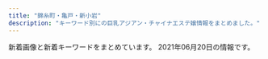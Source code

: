 ```yaml
---
title: "錦糸町・亀戸・新小岩"
description: "キーワード別にの巨乳アジアン・チャイナエステ嬢情報をまとめました。"
---
```


新着画像と新着キーワードをまとめています。
2021年06月20日の情報です。

<DmmAffiliateIns />
<KeywordTable
  shops={
    [
    {
        "img_links": [
            "http://el-grande.asia/img/cast/rey-04.jpg",
            "http://el-grande.asia/img/cast/shu-03.jpg",
            "http://el-grande.asia/img/cast/haru-04.jpg",
            "http://el-grande.asia/img/cast/hana-01.jpg",
            "http://el-grande.asia/img/cast/lucy-03.jpg",
            "http://el-grande.asia/img/cast/sara-08.jpg",
            "http://el-grande.asia/img/cast/ki-02.jpg",
            "http://el-grande.asia/img/cast/rey-02.jpg",
            "http://el-grande.asia/img/cast/mai-03.jpg",
            "http://el-grande.asia/img/cast/baby-01.jpg",
            "http://el-grande.asia/img/cast/hana-03.jpg",
            "http://el-grande.asia/img/cast/lucy-01.jpg",
            "http://el-grande.asia/img/cast/mai-04.jpg",
            "http://el-grande.asia/img/btn_interior.png",
            "http://el-grande.asia/img/interior/corridor-1.jpg",
            "http://el-grande.asia/img/cast/hana-02.jpg",
            "http://el-grande.asia/img/cast/ki-04.jpg",
            "http://el-grande.asia/img/btn_cast.png",
            "http://el-grande.asia/img/cast/ki-01.jpg",
            "http://el-grande.asia/img/cast/sara-05.jpg",
            "http://el-grande.asia/img/cast/haru-03.jpg",
            "http://el-grande.asia/img/cast/ki-03.jpg",
            "http://el-grande.asia/img/cast/aki-01.jpg",
            "http://el-grande.asia/img/cast/baby-04.jpg",
            "http://el-grande.asia/img/cast/haru-02.jpg",
            "http://el-grande.asia/img/cast/shu-04.jpg",
            "http://el-grande.asia/img/interior/shower-4.jpg",
            "http://el-grande.asia/img/cast/aki-03.jpg",
            "http://el-grande.asia/img/interior/lobby-1.jpg",
            "http://el-grande.asia/img/cast/mai-01.jpg",
            "http://el-grande.asia/img/cast/hana-04.jpg",
            "http://el-grande.asia/img/cast/rey-01.jpg",
            "http://el-grande.asia/img/cast/lucy-02.jpg",
            "http://el-grande.asia/img/cast/lucy-04.jpg",
            "http://el-grande.asia/img/cast/sara-06.jpg",
            "http://el-grande.asia/img/btn_top.png",
            "http://el-grande.asia/img/cast/aki-02.jpg",
            "http://el-grande.asia/img/cast/baby-03.jpg",
            "http://el-grande.asia/img/dagger.png",
            "http://el-grande.asia/img/btn_twitter.png",
            "http://el-grande.asia/img/cast/shu-01.jpg",
            "http://el-grande.asia/img/cast/shu-02.jpg",
            "http://el-grande.asia/img/cast/aki-04.jpg",
            "http://el-grande.asia/img/cast/baby-02.jpg",
            "http://el-grande.asia/img/cast/haru-01.jpg"
        ],
        "keywords": {},
        "url": "http://el-grande.asia/",
        "name": "\u30a8\u30eb\u30b0\u30e9\u30f3\u30c7-elgrande-",
        "station": "JR\u65b0\u5c0f\u5ca9\u99c5\u5357\u53e3"
    },
    {
        "keywords": {
            "C": 12,
            "\u30bb\u30af\u30b7\u30fc": 1
        },
        "img_links": [
            "https://chm.jp/domains1/thaipataya/myimg/imgcom37174_sp.png",
            "https://chm.jp/domains1/thaipataya/myimg/imgcom37177_sp.png",
            "https://chm.jp/domains1/thaipataya/myimg/imgcom37172_sp.png",
            "https://chm.jp/domains1/thaipataya/myimg/imgcom36636_sp.jpg",
            "https://chm.jp/domains1/thaipataya/myimg/imgcom37840_sp.jpg",
            "https://chm.jp/domains1/thaipataya/myimg/imgcom37669_sp.jpg",
            "https://chm.jp/domains1/thaipataya/myimg/imgcom36566_sp.png",
            "https://chm.jp/domains1/thaipataya/myimg/imgcom37915_sp.jpg",
            "https://chm.jp/domains1/thaipataya/myimg/imgcom37913_sp.jpg",
            "https://chm.jp/domains1/thaipataya/myimg/imgcom36605_sp.jpg",
            "https://chm.jp/domains1/thaipataya/myimg/imgcom37668_sp.png",
            "https://chm.jp/domains1/thaipataya/myimg/imgcom37740_sp.png",
            "https://chm.jp/domains1/thaipataya/myimg/imgcom37916_sp.jpg",
            "https://chm.jp/domains1/thaipataya/myimg/imgcom37738_sp.png",
            "https://chm.jp/domains1/thaipataya/myimg/imgcom36604_sp.jpg",
            "https://chm.jp/domains1/thaipataya/myimg/imgcom36633_sp.jpg",
            "https://chm.jp/domains1/thaipataya/myimg/imgcom37360_sp.jpg",
            "https://chm.jp/domains1/thaipataya/myimg/imgcom36577_sp.jpg",
            "https://chm.jp/domains1/thaipataya/myimg/imgcom37667_sp.png",
            "https://chm.jp/domains1/thaipataya/myimg/imgcom36567_sp.jpg",
            "https://chm.jp/domains1/thaipataya/myimg/imgcom37655_sp.jpg",
            "https://chm.jp/domains1/thaipataya/myimg/imgcom37839_sp.jpg",
            "https://chm.jp/domains1/thaipataya/myimg/imgcom36607_sp.jpg",
            "https://chm.jp/domains1/thaipataya/myimg/imgcom36613_sp.jpg",
            "https://chm.jp/domains1/thaipataya/myimg/imgcom36581_sp.jpg",
            "https://chm.jp/domains1/thaipataya/myimg/imgcom37710_sp.jpg",
            "https://chm.jp/domains1/thaipataya/myimg/slideimg36560_sp.jpg",
            "https://chm.jp/domains1/thaipataya/myimg/imgcom37734_sp.png",
            "https://chm.jp/domains1/thaipataya/myimg/imgcom37733_sp.png",
            "https://chm.jp/domains1/thaipataya/myimg/imgcom36619_sp.jpg",
            "https://chm.jp/domains1/thaipataya/myimg/imgcom36579_sp.jpg",
            "https://chm.jp/domains1/thaipataya/myimg/imgcom37663_sp.jpg",
            "https://chm.jp/domains1/thaipataya/myimg/imgcom36635_sp.jpg",
            "https://chm.jp/domains1/thaipataya/myimg/imgcom37834_sp.jpg",
            "https://chm.jp/domains1/thaipataya/myimg/imgcom37664_sp.png",
            "https://chm.jp/domains1/thaipataya/myimg/imgcom36578_sp.jpg",
            "https://chm.jp/domains1/thaipataya/myimg/imgcom37658_sp.png",
            "https://chm.jp/domains1/thaipataya/myimg/imgcom36634_sp.jpg",
            "https://chm.jp/domains1/thaipataya/myimg/imgcom36565_sp.jpg",
            "https://chm.jp/domains1/thaipataya/myimg/imgcom37725_sp.png",
            "https://chm.jp/domains1/thaipataya/myimg/imgcom37067_sp.png",
            "https://chm.jp/domains1/thaipataya/myimg/imgcom37736_sp.png",
            "https://chm.jp/domains1/thaipataya/myimg/imgcom37665_sp.jpg",
            "https://chm.jp/domains1/thaipataya/myimg/imgcom37660_sp.png",
            "https://chm.jp/domains1/thaipataya/myimg/imgcom36575_sp.jpg",
            "https://chm.jp/domains1/thaipataya/myimg/imgcom37361_sp.png",
            "https://chm.jp/domains1/thaipataya/myimg/imgcom37661_sp.png",
            "https://chm.jp/domains1/thaipataya/myimg/imgcom37666_sp.jpg",
            "https://chm.jp/domains1/thaipataya/myimg/imgcom36582_sp.jpg",
            "http://chm.jp/img/linebutton_82x20.png",
            "https://chm.jp/domains1/thaipataya/myimg/imgcom37727_sp.png",
            "https://chm.jp/domains1/thaipataya/myimg/imgcom37737_sp.png",
            "https://chm.jp/domains1/thaipataya/myimg/imgcom37653_sp.jpg",
            "https://chm.jp/domains1/thaipataya/myimg/imgcom37359_sp.jpg",
            "https://chm.jp/domains1/thaipataya/myimg/imgcom36580_sp.jpg",
            "https://chm.jp/domains1/thaipataya/myimg/imgcom37732_sp.png",
            "https://chm.jp/domains1/thaipataya/myimg/imgcom36576_sp.jpg",
            "https://chm.jp/domains1/thaipataya/myimg/slideimg36561_sp.jpg",
            "https://chm.jp/domains1/thaipataya/myimg/imgcom37789_sp.png",
            "https://chm.jp/domains1/thaipataya/myimg/imgcom37662_sp.png",
            "https://chm.jp/domains1/thaipataya/myimg/imgcom37357_sp.jpg",
            "https://chm.jp/domains1/thaipataya/myimg/imgcom37833_sp.jpg",
            "https://chm.jp/domains1/thaipataya/myimg/imgcom37739_sp.png",
            "https://chm.jp/domains1/thaipataya/myimg/imgcom37358_sp.jpg",
            "https://chm.jp/domains1/thaipataya/myimg/imgcom36606_sp.jpg",
            "https://chm.jp/domains1/thaipataya/myimg/imgcom36620_sp.jpg",
            "https://chm.jp/domains1/thaipataya/myimg/imgcom36618_sp.png",
            "https://chm.jp/domains1/thaipataya/myimg/imgcom37362_sp.jpg",
            "https://chm.jp/domains1/thaipataya/myimg/imgcom37841_sp.jpg",
            "https://chm.jp/domains1/thaipataya/myimg/imgcom36603_sp.png",
            "https://chm.jp/domains1/thaipataya/myimg/imgcom36617_sp.jpg",
            "https://chm.jp/domains1/thaipataya/myimg/imgcom37659_sp.png",
            "https://chm.jp/domains1/thaipataya/myimg/imgcom37726_sp.png",
            "https://chm.jp/domains1/thaipataya/myimg/imgcom37654_sp.jpg",
            "https://chm.jp/domains1/thaipataya/myimg/imgcom37914_sp.jpg",
            "https://chm.jp/domains1/thaipataya/myimg/slideimg36562_sp.jpg",
            "https://chm.jp/domains1/thaipataya/myimg/imgcom37069_sp.jpg"
        ],
        "name": "\u30d1\u30bf\u30e4",
        "station": "JR\u5c0f\u5ca9\u99c5\u5357\u53e3",
        "url": "http://thaipataya.chm.jp/"
    },
    {
        "img_links": [
            "http://www.o-miyabi.com/images/index_07.jpg",
            "http://www.o-miyabi.com/s/images/slider/2.jpg",
            "http://www.o-miyabi.com/images/upload/thumb/0dc07af1006255fa.jpg",
            "http://www.o-miyabi.com/images/upload/thumb/db15ea2226867103.jpg",
            "http://www.o-miyabi.com/images/upload/thumb/6fceb6aef71115ac.jpg",
            "http://www.o-miyabi.com/images/upload/thumb/e12bb065f2380463.jpg",
            "http://www.o-miyabi.com/images/upload/thumb/7713de024ddc43e7.jpg",
            "http://www.o-miyabi.com/s/images/slider/1.jpg",
            "http://www.o-miyabi.com/images/staff_09.jpg",
            "http://www.o-miyabi.com/images/upload/thumb/301c9a35b11a384f.jpg",
            "http://www.o-miyabi.com/images/info_09.jpg",
            "http://www.o-miyabi.com/s/images/service_07.png",
            "http://www.o-miyabi.com/images/upload/thumb/1a8371be7358f1df.jpg",
            "http://www.o-miyabi.com/images/movie_09.jpg",
            "http://www.o-miyabi.com/s/images/iphone.png",
            "http://www.o-miyabi.com/images/index_16.jpg",
            "http://www.o-miyabi.com/s/image/nav_manga.png",
            "http://www.o-miyabi.com/s/uploads/01.jpg",
            "http://www.o-miyabi.com/images/info_02.jpg",
            "http://www.o-miyabi.com/images/index_03.jpg",
            "http://www.o-miyabi.com/s/uploads/08.jpg",
            "http://www.o-miyabi.com/s/image/nav_top.png",
            "http://www.o-miyabi.com/girl/01.jpg",
            "http://www.o-miyabi.com/s/images/slider/prev.png",
            "http://www.o-miyabi.com/images/upload/thumb/3074da3acdacd1a3.jpg",
            "http://www.o-miyabi.com/s/uploads/07.jpg",
            "http://www.o-miyabi.com/s/uploads/06.jpg",
            "http://www.o-miyabi.com/images/rec_09.jpg",
            "http://www.o-miyabi.com/images/upload/thumb/51d074f8f9cdb905.jpg",
            "http://www.o-miyabi.com/s/image/nav_sys.png",
            "http://www.o-miyabi.com/s/image/nav_cast.png",
            "http://www.o-miyabi.com/images/index_19.jpg",
            "http://www.o-miyabi.com/images/index_04.jpg",
            "http://www.o-miyabi.com/images/upload/thumb/0981f77ac0a1e07f.jpg",
            "http://www.o-miyabi.com/s/images/service_01.png",
            "http://www.o-miyabi.com/s/images/service_03.png",
            "http://www.o-miyabi.com/s/uploads/04.jpg",
            "http://www.o-miyabi.com/images/index_06.jpg",
            "http://www.o-miyabi.com/images/upload/thumb/04d21d82d11bc049.jpg",
            "http://www.o-miyabi.com/s/images/pc.png",
            "http://www.o-miyabi.com/images/upload/thumb/72ffa1fb925d394b.jpg",
            "http://www.o-miyabi.com/s/images/t2.jpg",
            "http://www.o-miyabi.com/s/uploads/03.jpg",
            "http://www.o-miyabi.com/s/images/t3.jpg",
            "http://www.o-miyabi.com/images/index_14.jpg",
            "http://www.o-miyabi.com/s/images/top_2.jpg",
            "http://www.o-miyabi.com/s/images/okubokomachi.jpg",
            "http://www.o-miyabi.com/images/upload/thumb/57af63e7ff71466b.jpg",
            "http://www.o-miyabi.com/s/image/nav_hotel.png",
            "http://www.o-miyabi.com/images/rec.jpg",
            "http://www.o-miyabi.com/s/uploads/02.jpg",
            "http://www.o-miyabi.com/images/upload/thumb/ee1f5473198d928e.jpg",
            "http://www.o-miyabi.com/images/index_13.jpg",
            "http://www.o-miyabi.com/s/images/slider/next.png",
            "http://www.o-miyabi.com/s/images/tel.png",
            "http://www.o-miyabi.com/images/upload/thumb/6d7987cae648e809.jpg",
            "http://www.o-miyabi.com/images/index_09.jpg",
            "http://www.o-miyabi.com/images/index_05.jpg",
            "http://www.o-miyabi.com/images/index_10.jpg",
            "http://www.o-miyabi.com/images/upload/thumb/928147996b3538a2.jpg",
            "http://www.o-miyabi.com/images/info.jpg",
            "http://www.o-miyabi.com/s/images/t1.jpg",
            "http://www.o-miyabi.com/images/index_02.jpg",
            "http://www.o-miyabi.com/images/index_18.jpg",
            "http://www.o-miyabi.com/images/index_01.jpg",
            "http://www.o-miyabi.com/s/images/slider/3.jpg",
            "http://www.o-miyabi.com/s/image/nav_topics.png"
        ],
        "station": "JR\u65b0\u5c0f\u5ca9\u99c5\u5357\u53e3",
        "keywords": {
            "84": 2,
            "98": 2,
            "85": 4,
            "D": 4,
            "H": 2,
            "89": 6,
            "86": 2,
            "C": 12
        },
        "name": "\u96c5\u82b3",
        "url": "http://www.o-miyabi.com/"
    },
    {
        "url": "http://biwert.xyz/",
        "station": "JR\u5c0f\u5ca9\u99c5\u5317\u53e3",
        "keywords": {
            "E": 18,
            "G": 9
        },
        "name": "\u4e00\u6642",
        "img_links": [
            "http://biwert.xyz/uploads/180620/1-1P62010154K00.png",
            "http://biwert.xyz/templets/default/picture/rec1.png",
            "http://biwert.xyz/uploads/201109/1-201109141105216.jpg",
            "http://biwert.xyz/uploads/201003/1-2010031G35C32.jpg",
            "http://biwert.xyz/uploads/201007/1-20100G4464b26.jpg",
            "http://biwert.xyz/uploads/201006/1-2010061A941445.jpg",
            "http://biwert.xyz/images/1-1P621101232H4.png",
            "http://biwert.xyz/uploads/allimg/180620/1-1P620101640O8.png",
            "http://biwert.xyz/uploads/201003/1-2010031G432629.jpg",
            "http://biwert.xyz/templets/default/picture/interior_t.jpg",
            "http://biwert.xyz/templets/default/picture/news.jpg",
            "http://biwert.xyz/uploads/allimg/180620/1-1P6201013133b.jpg",
            "http://biwert.xyz/uploads/201003/1-2010031G3421X.jpg",
            "http://biwert.xyz/uploads/180620/1-1P62010193X63.jpg",
            "http://biwert.xyz/templets/default/picture/staff_t.jpg",
            "http://biwert.xyz/templets/default/picture/head.jpg",
            "http://biwert.xyz/uploads/180620/1-1P620101629244.png",
            "http://biwert.xyz/uploads/201003/1-2010031G415110.jpg",
            "http://biwert.xyz/uploads/201006/1-2010061F032C0.jpg"
        ]
    },
    {
        "keywords": {
            "C": 7
        },
        "img_links": [
            "http://kinshicho-es.xyz/images/r4.jpg",
            "http://kinshicho-es.xyz/images/top1.jpg",
            "http://kinshicho-es.xyz/images/left1_2_02.jpg",
            "http://kinshicho-es.xyz/images/top.jpg",
            "http://kinshicho-es.xyz/images/g5.jpg",
            "http://kinshicho-es.xyz/images/r1.jpg",
            "http://kinshicho-es.xyz/images/g41.jpg",
            "http://kinshicho-es.xyz/images/g3.jpg",
            "http://kinshicho-es.xyz/images/g2.jpg",
            "http://kinshicho-es.xyz/images/r3.jpg",
            "http://kinshicho-es.xyz/images/news-tit1.jpg",
            "http://kinshicho-es.xyz/images/kanban.jpg",
            "http://kinshicho-es.xyz/images/r2.jpg",
            "http://kinshicho-es.xyz/images/b1.jpg",
            "http://kinshicho-es.xyz/images/b2.jpg",
            "http://kinshicho-es.xyz/images/g0.jpg"
        ],
        "url": "http://kinshicho-es.xyz/",
        "name": "\u30b9\u30c1\u30e5\u30ef\u306e\u30b9\u30de\u30a4\u30eb",
        "station": "JR\u9326\u7cf8\u753a\u99c5\u5317\u53e3"
    },
    {
        "name": "\u685c\u82b1",
        "url": "http://yukinosakura.tyo.cm/",
        "keywords": {
            "83": 6,
            "D": 24,
            "86": 12,
            "C": 15,
            "85": 12
        },
        "station": "JR\u4e80\u6238\u99c5\u5317\u53e3",
        "img_links": [
            "http://yukinosakura.tyo.cm/images/room3.jpg",
            "http://yukinosakura.tyo.cm/images/mobile.jpg",
            "http://yukinosakura.tyo.cm/images/room4.jpg",
            "http://yukinosakura.tyo.cm/images/s_shedule.jpg",
            "http://yukinosakura.a2.webnavi.work/upload/sites/72/2020/04/2020040708052118.jpg",
            "http://yukinosakura.tyo.cm/images/s_news.jpg",
            "http://yukinosakura.a2.webnavi.work/upload/sites/72/2020/04/2020040708052241.jpg",
            "http://yukinosakura.a2.webnavi.work/upload/sites/72/2020/04/2020040708052434.jpg",
            "http://yukinosakura.tyo.cm/images/s_staff.jpg",
            "http://yukinosakura.a2.webnavi.work/upload/sites/72/2020/04/2020040708052456.jpg",
            "http://yukinosakura.a2.webnavi.work/upload/sites/72/2020/04/2020040708052353.jpg",
            "http://yukinosakura.tyo.cm/images/room2.jpg",
            "http://yukinosakura.tyo.cm/images/top.jpg",
            "http://yukinosakura.tyo.cm/images/room1.jpg"
        ]
    },
    {
        "name": "\u842c\u751f\u697c",
        "url": "https://kameido-massage.com/",
        "keywords": {},
        "station": "JR\u4e80\u6238\u99c5\u5317\u53e3",
        "img_links": [
            "https://kameido-massage.com/2021/04/28/yuna-s1.jpg",
            "https://kameido-massage.com/2019/11/10/erika-s1.jpg",
            "https://kameido-massage.com/2020/03/28/nana-s1.jpg",
            "https://kameido-massage.com/room/room-l1.jpg",
            "https://kameido-massage.com/staff/yuna-s1.jpg",
            "https://kameido-massage.com/icon/yelp.png",
            "https://kameido-massage.com/room/room-l6.jpg",
            "https://kameido-massage.com/staff/aki-s1.jpg",
            "https://kameido-massage.com/menu/info.png",
            "https://kameido-massage.com/2020/07/17/mika-s1.jpg",
            "https://kameido-massage.com/room/room-l2.jpg",
            "https://kameido-massage.com/images/main-sp.jpg",
            "https://kameido-massage.com/2021/03/23/aki-s1.jpg",
            "https://kameido-massage.com/room/room-l3.jpg",
            "https://kameido-massage.com/room/room-l4.jpg",
            "https://kameido-massage.com/staff/yuna-l1.jpg",
            "https://kameido-massage.com/2019/10/29/yuri-s1.jpg",
            "https://kameido-massage.com/staff/aki-l1.jpg",
            "https://kameido-massage.com/link/mens-esthe.png",
            "https://kameido-massage.com/icon/twitter.png",
            "https://scdn.line-apps.com/n/line_add_friends/btn/ja.png",
            "https://kameido-massage.com/images/main-small.jpg",
            "https://kameido-massage.com/images/flower.png",
            "https://kameido-massage.com/menu/blog.png",
            "https://kameido-massage.com/images/top1.jpg",
            "https://kameido-massage.com/menu/staff.png",
            "https://kameido-massage.com/button/home.png",
            "https://kameido-massage.com/2019/12/25/mika-s1.jpg",
            "https://kameido-massage.com/images/clear.png",
            "https://kameido-massage.com/2019/11/02/yuka-s1.jpg",
            "https://kameido-massage.com/staff/nana-s1.jpg",
            "https://kameido-massage.com/images/qrcode.png",
            "https://kameido-massage.com/images/top2.jpg",
            "https://kameido-massage.com/icon/line.png",
            "https://kameido-massage.com/icon/facebook.png",
            "https://kameido-massage.com/staff/yuki-l1.jpg",
            "https://kameido-massage.com/staff/nana-l1.jpg",
            "https://kameido-massage.com/button/blog.png",
            "https://kameido-massage.com/images/header3.png",
            "https://kameido-massage.com/images/footer-l.png",
            "https://kameido-massage.com/menu/home.png",
            "https://kameido-massage.com/2020/05/15/kazumi-s1.jpg",
            "https://kameido-massage.com/images/footer-r.png",
            "https://kameido-massage.com/images/main-top.jpg",
            "https://kameido-massage.com/images/top3.jpg",
            "https://kameido-massage.com/room/room-l5.jpg",
            "https://kameido-massage.com/staff/yuki-s1.jpg",
            "https://kameido-massage.com/button/staff.png"
        ]
    },
    {
        "station": "JR\u65b0\u5c0f\u5ca9\u99c5\u5357\u53e3",
        "name": "\u3072\u307e\u308f\u308a",
        "keywords": {
            "86": 4,
            "87": 2,
            "C": 11,
            "D": 6
        },
        "img_links": [
            "http://www.himawari-shinkoiwa.com/images/slider/1.jpg",
            "http://www.himawari-shinkoiwa.com/files/004-02.jpg",
            "http://www.himawari-shinkoiwa.com/img/btn_side_mobile.jpg",
            "http://www.himawari-shinkoiwa.com/images/line.png",
            "http://www.himawari-shinkoiwa.com/img/move.jpg",
            "http://www.himawari-shinkoiwa.com/img/pickup.jpg",
            "http://www.himawari-shinkoiwa.com/img/goback.jpg",
            "http://www.himawari-shinkoiwa.com/files/005-02.jpg",
            "http://www.himawari-shinkoiwa.com/img/ttl_news.png",
            "http://www.himawari-shinkoiwa.com/images/slider/2.jpg",
            "http://www.himawari-shinkoiwa.com/files/004.jpg",
            "http://www.himawari-shinkoiwa.com/files/001-02.jpg",
            "http://www.himawari-shinkoiwa.com/img/ttl_info.png",
            "http://www.himawari-shinkoiwa.com/files/001.jpg",
            "http://www.himawari-shinkoiwa.com/img/btn_blog.png",
            "http://www.himawari-shinkoiwa.com/images/slider/3.jpg",
            "http://www.himawari-shinkoiwa.com/files/005.jpg",
            "http://www.himawari-shinkoiwa.com/img/tel.png",
            "http://www.himawari-shinkoiwa.com/img/ttl_move.png"
        ],
        "url": "http://www.himawari-shinkoiwa.com/"
    },
    {
        "img_links": [
            "http://y-rlx.net/images/acc_tit01.jpg",
            "http://y-rlx.net/images/index_12.jpg",
            "http://y-rlx.net/images/rec_16.jpg",
            "http://y-rlx.net/images/index_14.png",
            "http://y-rlx.net/images/staff_16.jpg",
            "http://y-rlx.net/girl/02.jpg",
            "http://y-rlx.net/images/acc_tit.jpg",
            "http://y-rlx.net/images/sys.jpg",
            "http://y-rlx.net/girl/07.jpg",
            "http://y-rlx.net/images/index_19.png",
            "http://y-rlx.net/girl/09.jpg",
            "http://y-rlx.net/girl/010a.jpg",
            "http://y-rlx.net/girl/010.jpg",
            "http://y-rlx.net/girl/011a.jpg",
            "http://y-rlx.net/girl/07a.jpg",
            "http://y-rlx.net/images/index_23.jpg",
            "http://y-rlx.net/girl/p01.jpg",
            "http://y-rlx.net/images/01.png",
            "http://y-rlx.net/images/index_07.png",
            "http://y-rlx.net/images/acc_16.jpg",
            "http://y-rlx.net/girl/09a.jpg",
            "http://y-rlx.net/girl/06.jpg",
            "http://y-rlx.net/images/02.png",
            "http://y-rlx.net/images/acc_tit03.jpg",
            "http://y-rlx.net/images/sys_16.jpg",
            "http://y-rlx.net/images/03.png",
            "http://y-rlx.net/images/index_11.jpg",
            "http://y-rlx.net/girl/00.jpg",
            "http://y-rlx.net/images/index_08.jpg",
            "http://y-rlx.net/images/info.png",
            "http://y-rlx.net/girl/05a.jpg",
            "http://y-rlx.net/girl/05.jpg",
            "http://y-rlx.net/images/index_10.jpg",
            "http://y-rlx.net/images/rec.jpg",
            "http://y-rlx.net/images/index_21.jpg",
            "http://y-rlx.net/images/line.jpg",
            "http://y-rlx.net/images/rex_16.jpg",
            "http://y-rlx.net/girl/08.jpg",
            "http://y-rlx.net/images/index_13.jpg",
            "http://y-rlx.net/images/index_16.png",
            "http://y-rlx.net/girl/03.jpg",
            "http://y-rlx.net/girl/03a.jpg",
            "http://y-rlx.net/girl/01.jpg",
            "http://y-rlx.net/images/index_04.png",
            "http://y-rlx.net/girl/011.jpg",
            "http://y-rlx.net/images/index_09.jpg",
            "http://y-rlx.net/images/index_06.png",
            "http://y-rlx.net/images/index_02.png"
        ],
        "keywords": {
            "88": 1,
            "92": 1,
            "90": 1,
            "85": 1,
            "86": 2,
            "89": 1,
            "87": 1,
            "95": 2
        },
        "station": "JR\u65b0\u5c0f\u5ca9\u99c5\u5357\u53e3",
        "url": "http://y-rlx.net/",
        "name": "\u7f8e\u697d"
    },
    {
        "station": "\u9752\u7825\u99c5",
        "url": "http://iyasimori.jpest.net/",
        "name": "\u7652\u3057\u306e\u68ee",
        "keywords": {},
        "img_links": [
            "http://iyasimori.jpest.net/uploads//sites/37/2021/01/news01.png",
            "http://iyasimori.jpest.net/uploads//sites/37/2021/01/top.jpg",
            "http://iyasimori.jpest.net/uploads//sites/37/2021/01/g3-2.jpg",
            "http://iyasimori.jpest.net/uploads//sites/37/2021/01/news03.png",
            "http://iyasimori.jpest.net/uploads//sites/37/2021/01/g2-2-150x150.jpg",
            "http://iyasimori.jpest.net/uploads//sites/37/2021/01/r5.jpg",
            "http://iyasimori.jpest.net/uploads//sites/37/2021/01/tite-staff.jpg",
            "http://iyasimori.jpest.net/uploads//sites/37/2021/01/g5-150x150.jpg",
            "http://iyasimori.jpest.net/uploads//sites/37/2021/04/g1-3.jpg",
            "http://iyasimori.jpest.net/uploads//sites/37/2021/01/a.jpg",
            "http://iyasimori.jpest.net/uploads//sites/37/2021/04/g1-2.jpg",
            "http://iyasimori.jpest.net/uploads//sites/37/2021/01/g1-3-150x150.jpg",
            "http://iyasimori.jpest.net/uploads//sites/37/2021/01/g2-2.jpg",
            "http://iyasimori.jpest.net/uploads//sites/37/2021/01/a2.jpg",
            "http://iyasimori.jpest.net/uploads//sites/37/2021/01/r4-1.jpg",
            "http://iyasimori.jpest.net/uploads//sites/37/2021/01/g4.jpg",
            "http://iyasimori.jpest.net/uploads//sites/37/2021/01/r6.jpg",
            "http://iyasimori.jpest.net/uploads//sites/37/2021/01/bj_03.jpg",
            "http://iyasimori.jpest.net/uploads//sites/37/2021/01/mobile.png",
            "http://iyasimori.jpest.net/uploads//sites/37/2021/04/g1-2-150x150.jpg",
            "http://iyasimori.jpest.net/uploads//sites/37/2021/04/g1-3-150x150.jpg",
            "http://iyasimori.jpest.net/uploads//sites/37/2021/01/r3-1.jpg",
            "http://iyasimori.jpest.net/uploads//sites/37/2021/01/g5.jpg",
            "http://iyasimori.jpest.net/uploads//sites/37/2021/01/g1-3.jpg",
            "http://iyasimori.jpest.net/uploads//sites/37/2021/01/g4-150x150.jpg",
            "http://iyasimori.jpest.net/uploads//sites/37/2021/01/g3-2-150x150.jpg"
        ]
    },
    {
        "station": "JR\u9326\u7cf8\u753a\u5357\u53e3",
        "keywords": {
            "C": 12
        },
        "img_links": [
            "http://harunohana.jpest.net/uploads//sites/38/2021/02/info-tit.png",
            "http://harunohana.jpest.net/uploads//sites/38/elementor/thumbs/g3-p3mbdh0sfjb37s5dl0oi5txkdr5uasv3te8udptyvk.jpg",
            "http://harunohana.jpest.net/uploads//sites/38/2021/02/c3.jpg",
            "http://harunohana.jpest.net/uploads//sites/38/2021/02/xian.jpg",
            "http://harunohana.jpest.net/uploads//sites/38/elementor/thumbs/c3-p3a4c1sf6l483iry9r6rlk4mpn8la6sbxgemvolfd4.jpg",
            "http://harunohana.jpest.net/uploads//sites/38/2021/02/ditiao-1.png",
            "http://harunohana.jpest.net/uploads//sites/38/2021/02/c6.jpg",
            "http://harunohana.jpest.net/uploads//sites/38/2021/03/g2.jpg",
            "http://harunohana.jpest.net/uploads//sites/38/2021/02/c5.jpg",
            "http://harunohana.jpest.net/uploads//sites/38/2021/02/tel_top.png",
            "http://harunohana.jpest.net/uploads//sites/38/2021/04/g5.jpg",
            "http://harunohana.jpest.net/uploads//sites/38/2021/02/mobile-tit.png",
            "http://harunohana.jpest.net/uploads//sites/38/2021/02/staff-tit.png",
            "http://harunohana.jpest.net/uploads//sites/38/2021/03/g3.jpg",
            "http://harunohana.jpest.net/uploads//sites/38/elementor/thumbs/g5-p5qga8zeagwf7efovdavelljg7lsn1y4eanjgcq0uo.jpg",
            "http://harunohana.jpest.net/uploads//sites/38/2021/02/tel_pickup.png",
            "http://harunohana.jpest.net/uploads//sites/38/2021/02/pick-tit.png",
            "http://harunohana.jpest.net/uploads//sites/38/2021/02/mobile.jpg",
            "http://harunohana.jpest.net/uploads//sites/38/2021/02/c4.jpg",
            "http://harunohana.jpest.net/uploads//sites/38/elementor/thumbs/c1-p3a4bw5e1kwi5v056or06ljv5c0e005xwohq00tseg.jpg",
            "http://harunohana.jpest.net/uploads//sites/38/elementor/thumbs/g4-p3mbec1gp2hjuwwbjw36y43rzgwycta8xnrv7ujz68.jpg",
            "http://harunohana.jpest.net/uploads//sites/38/2021/02/top-3.png",
            "http://harunohana.jpest.net/uploads//sites/38/2021/02/c1.jpg",
            "http://harunohana.jpest.net/uploads//sites/38/2021/02/tel_staff.png",
            "http://harunohana.jpest.net/uploads//sites/38/2021/03/g1.jpg",
            "http://harunohana.jpest.net/uploads//sites/38/2021/02/c2.jpg",
            "http://harunohana.jpest.net/uploads//sites/38/elementor/thumbs/g2-p3mbcgd30zwwmzmmj2u1yl6l7q6iyltkocswnxcbm8.jpg",
            "http://harunohana.jpest.net/uploads//sites/38/elementor/thumbs/c2-p3a4by12f8z2t2xevpk9bl2sc3r4fedekxsoykr020.jpg",
            "http://harunohana.jpest.net/uploads//sites/38/elementor/thumbs/c5-p3a4c3o3k96sqqp7ys00qjnjwezbpkzslpplu8in0o.jpg",
            "http://harunohana.jpest.net/uploads//sites/38/2021/03/g5.jpg",
            "http://harunohana.jpest.net/uploads//sites/38/2021/02/news-tit.png",
            "http://harunohana.jpest.net/uploads//sites/38/2021/03/1.jpg",
            "http://harunohana.jpest.net/uploads//sites/38/elementor/thumbs/g1-p3mbbo5xbyuayorl3qn8vsare61ijopmkh8c9mi4sw.jpg",
            "http://harunohana.jpest.net/uploads//sites/38/2021/02/tel_info.png"
        ],
        "url": "http://harunohana.jpest.net/",
        "name": "\u6625\u306e\u82b1"
    },
    {
        "img_links": [
            "http://hani-est.xyz/images/g2.jpg",
            "http://hani-est.xyz/images/top.jpg",
            "http://hani-est.xyz/images/zi-newface.png",
            "http://hani-est.xyz/images/g4.jpg",
            "http://hani-est.xyz/images/banna.jpg",
            "http://hani-est.xyz/images/banna2.jpg",
            "http://hani-est.xyz/images/g8.jpg",
            "http://hani-est.xyz/images/g5.jpg",
            "http://hani-est.xyz/images/zi-pri.png",
            "http://hani-est.xyz/images/a1.jpg",
            "http://hani-est.xyz/images/zi-ao.png",
            "http://hani-est.xyz/images/zi-staff.png",
            "http://hani-est.xyz/images/zi-service.png",
            "http://hani-est.xyz/images/g1.jpg",
            "http://hani-est.xyz/images/g6.jpg",
            "http://hani-est.xyz/images/aoyi.jpg",
            "http://hani-est.xyz/images/banna1.jpg",
            "http://hani-est.xyz/images/new1.jpg"
        ],
        "station": "\u897f\u5927\u5cf6\u99c5A1\u51fa\u53e3",
        "keywords": {
            "C": 41,
            "83": 11,
            "94": 11,
            "E": 11,
            "\u4e73": 11,
            "82": 11,
            "90": 22,
            "\u5de8\u4e73": 11
        },
        "name": "\u871c\u82b1",
        "url": "http://hani-est.xyz/"
    },
    {
        "name": "Aria\uff5e\u30a2\u30ea\u30a2\uff5e",
        "img_links": [
            "http://aria.tokyo-relaxtime.asia/img/cast/coco-03.jpg",
            "http://aria.tokyo-relaxtime.asia/img/slick/st-5.jpg",
            "http://aria.tokyo-relaxtime.asia/img/cast/risa-03.jpg",
            "http://aria.tokyo-relaxtime.asia/img/cast/risa-01.jpg",
            "http://aria.tokyo-relaxtime.asia/img/cast/risa-02.jpg",
            "http://aria.tokyo-relaxtime.asia/img/cast/nana-02.jpg",
            "http://aria.tokyo-relaxtime.asia/img/cast/rina-03.jpg",
            "http://aria.tokyo-relaxtime.asia/img/cast/yumi-01.jpg",
            "http://aria.tokyo-relaxtime.asia/img/cast/apple-04.jpg",
            "http://aria.tokyo-relaxtime.asia/img/cast/nana-03.jpg",
            "http://aria.tokyo-relaxtime.asia/img/cast/apple-03.jpg",
            "http://aria.tokyo-relaxtime.asia/img/cast/yumi-03.jpg",
            "http://aria.tokyo-relaxtime.asia/img/cast/coco-04.jpg",
            "http://aria.tokyo-relaxtime.asia/img/slick/st-4.jpg",
            "http://aria.tokyo-relaxtime.asia/img/slick/st-1.jpg",
            "http://aria.tokyo-relaxtime.asia/img/cast/apple-02.jpg",
            "http://aria.tokyo-relaxtime.asia/img/interior/corridor-1.jpg",
            "http://aria.tokyo-relaxtime.asia/img/cast/yumi-04.jpg",
            "http://aria.tokyo-relaxtime.asia/img/cast/apple-01.jpg",
            "http://aria.tokyo-relaxtime.asia/img/cast/nana-04.jpg",
            "http://aria.tokyo-relaxtime.asia/img/cast/rina-01.jpg",
            "http://aria.tokyo-relaxtime.asia/img/slick/st-3.jpg",
            "http://aria.tokyo-relaxtime.asia/img/interior/lobby-1.jpg",
            "http://aria.tokyo-relaxtime.asia/img/cast/rina-02.jpg",
            "http://aria.tokyo-relaxtime.asia/img/cast/coco-02.jpg",
            "http://aria.tokyo-relaxtime.asia/img/cast/yumi-02.jpg",
            "http://aria.tokyo-relaxtime.asia/img/slick/st-2.jpg",
            "http://aria.tokyo-relaxtime.asia/img/cast/rina-04.jpg",
            "http://aria.tokyo-relaxtime.asia/img/cast/coco-01.jpg",
            "http://aria.tokyo-relaxtime.asia/img/cast/nana-01.jpg"
        ],
        "url": "http://aria.tokyo-relaxtime.asia/",
        "station": "JR\u5c0f\u5ca9\u99c5\u5317\u53e3",
        "keywords": {}
    },
    {
        "name": "\u7652\u3057\u306e\u6cc9",
        "keywords": {
            "\u30bb\u30af\u30b7\u30fc": 2
        },
        "station": "JR\u9326\u7cf8\u753a\u99c5\u5317\u53e3",
        "url": "https://iyashinoizumi.com/",
        "img_links": [
            "https://iyashinoizumi.com/wp-content/uploads/hiruwari.png",
            "https://iyashinoizumi.com/wp-content/uploads/9B89E764-B754-425D-A9AC-BB5566FA6AC4.jpeg",
            "https://iyashinoizumi.com/wp-content/uploads/5AA02D30-2C43-42C1-BE02-48E5A5C27E91-226x300.jpeg",
            "https://iyashinoizumi.com/wp-content/uploads/2019/06/43D6BE9C-43F6-45C2-95E5-E775CE725D67.jpeg",
            "https://iyashinoizumi.com/wp-content/uploads/2019/06/50CD669B-0FFA-4734-B898-EB3D53E95C21.jpeg",
            "https://iyashinoizumi.com/wp-content/uploads/7208DC4D-6E47-49CE-B1C0-3607E54E114B.jpeg",
            "https://iyashinoizumi.com/wp-content/uploads/9B89E764-B754-425D-A9AC-BB5566FA6AC4-270x300.jpeg",
            "https://iyashinoizumi.com/wp-content/uploads/7208DC4D-6E47-49CE-B1C0-3607E54E114B-210x300.jpeg",
            "https://iyashinoizumi.com/wp-content/uploads/rin.jpg",
            "https://iyashinoizumi.com/wp-content/uploads/2019/06/5293C707-270F-4802-8168-1493DA07DDAE.jpeg",
            "https://iyashinoizumi.com/wp-content/uploads/0731EF09-7405-4B36-8468-B17A307EB894.jpeg",
            "https://iyashinoizumi.com/wp-content/uploads/2019/06/001.jpg",
            "https://iyashinoizumi.com/wp-content/uploads/0731EF09-7405-4B36-8468-B17A307EB894-197x300.jpeg",
            "https://iyashinoizumi.com/wp-content/uploads/0731EF09-7405-4B36-8468-B17A307EB894-e1579436226478.jpeg",
            "https://iyashinoizumi.com/wp-content/uploads/2019/06/2DD3549C-F937-441D-B0E3-E26520ACFABD-e1559410733851.jpeg",
            "https://iyashinoizumi.com/wp-content/uploads/5AA02D30-2C43-42C1-BE02-48E5A5C27E91.jpeg",
            "https://iyashinoizumi.com/wp-content/uploads/2019/06/momoko1.jpg"
        ]
    },
    {
        "img_links": [
            "http://gyaruzu.este.work/2/uploadimg/1623314147.jpeg",
            "http://gyaruzu.este.work/2/uploadimg/1623313809.jpeg",
            "http://gyaruzu.este.work/loader.png",
            "http://gyaruzu.este.work/icon2.png",
            "http://gyaruzu.este.work/2/uploadimg/1622985748.jpeg",
            "http://gyaruzu.este.work/2/uploadimg/1623314226.jpeg",
            "http://gyaruzu.este.work/2/uploadimg/1621394016.jpeg",
            "http://gyaruzu.este.work/2/uploadimg/1623313976.jpeg",
            "http://gyaruzu.este.work/2/uploadimg/1623313886.jpeg",
            "http://gyaruzu.este.work/2/uploadimg/1621394318.jpeg"
        ],
        "url": "http://gyaruzu.este.work/",
        "keywords": {
            "85": 4,
            "89": 7,
            "88": 8,
            "90": 3
        },
        "station": "JR\u4e80\u6238\u99c5\u5317\u53e3",
        "name": "\u6fc0\u5b89\u30ae\u30e3\u30eb\u30ba"
    },
    {
        "img_links": [
            "http://kinshichoesute.xyz/img/nav-004.png",
            "http://kinshichoesute.xyz/img/nav-006.png",
            "http://kinshichoesute.xyz/img/stb.jpg",
            "http://kinshichoesute.xyz/img/nav-005.png",
            "http://kinshichoesute.xyz/img/nav-001.png",
            "http://kinshichoesute.xyz/img/no.png",
            "http://kinshichoesute.xyz/staff/hitomi/02.png",
            "http://kinshichoesute.xyz/staff/ai/01.png",
            "http://kinshichoesute.xyz/staff/aya/01.png",
            "http://kinshichoesute.xyz/img/stt.jpg",
            "http://kinshichoesute.xyz/staff/hitomi/01.png",
            "http://kinshichoesute.xyz/img/nav-003.png",
            "http://kinshichoesute.xyz/staff/nana/01.png",
            "http://kinshichoesute.xyz/img/nav-002.png",
            "http://kinshichoesute.xyz/staff/kaori/01.png",
            "http://kinshichoesute.xyz/img/tel.png",
            "http://kinshichoesute.xyz/staff/mimi/01.png"
        ],
        "name": "Forever \uff5e\u30d5\u30a9\u30fc\u30a8\u30d0\u30fc\uff5e",
        "station": "JR\u9326\u7cf8\u753a\u99c5",
        "keywords": {},
        "url": "http://kinshichoesute.xyz/"
    },
    {
        "station": "JR\u4e80\u6238\u99c5\u6771\u53e3",
        "url": "http://yousei.xyz/",
        "keywords": {},
        "name": "Remoon",
        "img_links": [
            "http://yousei.xyz/images/g6.jpg",
            "http://yousei.xyz/images/g4.jpg",
            "http://yousei.xyz/images/g1.jpg",
            "http://yousei.xyz/images/g3.jpg",
            "http://yousei.xyz/images/mobile.jpg",
            "http://yousei.xyz/images/recuit.jpg",
            "http://yousei.xyz/images/r3.jpg",
            "http://yousei.xyz/images/g5.jpg",
            "http://yousei.xyz/images/r2.jpg",
            "http://yousei.xyz/images/r4.jpg",
            "http://yousei.xyz/images/g2.jpg",
            "http://yousei.xyz/images/r1.jpg",
            "http://yousei.xyz/images/mob.png",
            "http://yousei.xyz/images/top.png"
        ]
    },
    {
        "name": "\u5e78\u305b",
        "img_links": [
            "http://www.es-royal.click/images/int1.png",
            "http://www.es-royal.click/images/b2.jpg",
            "http://www.es-royal.click/images/news.png",
            "http://www.es-royal.click/img/mimi1.jpg",
            "http://www.es-royal.click/images/8.jpg",
            "http://www.es-royal.click/images/b1.jpg",
            "http://www.es-royal.click/img/miyuki1.jpg",
            "http://www.es-royal.click/images/ta.jpg",
            "http://www.es-royal.click/img/aya1.jpg",
            "http://www.es-royal.click/images/sys1.png",
            "http://www.es-royal.click/images/int2.png",
            "http://www.es-royal.click/images/10.jpg",
            "http://www.es-royal.click/img/nana1.jpg",
            "http://www.es-royal.click/img/ruru1.jpg",
            "http://www.es-royal.click/images/1.jpg",
            "http://www.es-royal.click/img/momo2.jpg",
            "http://www.es-royal.click/images/5.jpg",
            "http://www.es-royal.click/img/emi1.jpg",
            "http://www.es-royal.click/images/s1.png",
            "http://www.es-royal.click/images/main_footer.jpg",
            "http://www.es-royal.click/images/7.jpg",
            "http://www.es-royal.click/images/b3.jpg",
            "http://www.es-royal.click/images/9.jpg",
            "http://www.es-royal.click/img/momo1.jpg",
            "http://www.es-royal.click/images/main_top.jpg",
            "http://www.es-royal.click/img/ego1.jpg",
            "http://www.es-royal.click/images/interior_t.jpg",
            "http://www.es-royal.click/images/staff_t.jpg",
            "http://www.es-royal.click/images/head.jpg",
            "http://www.es-royal.click/images/4.jpg",
            "http://www.es-royal.click/images/6.jpg",
            "http://www.es-royal.click/images/mobile.jpg"
        ],
        "keywords": {},
        "url": "http://www.es-royal.click/",
        "station": "\u4eac\u6210\u7acb\u77f3\u99c5\u5317\u53e3"
    },
    {
        "station": "JR\u4e80\u6238\u99c5\u5317\u53e3",
        "url": "http://cpienakada.com/",
        "keywords": {
            "C": 1,
            "86": 1,
            "D": 4
        },
        "name": "\u604b\u59eb",
        "img_links": [
            "http://cpienakada.com/upload/202104/thumb/1617264919.jpg",
            "http://cpienakada.com/upload/images/20210402_094656.jpg",
            "http://cpienakada.com/upload/202104/1617264609.jpg",
            "http://cpienakada.com/upload/202104/thumb_dis/1617331988.jpg",
            "http://cpienakada.com/upload/202104/thumb_dis/1617264609.jpg",
            "http://cpienakada.com/upload/202103/1617174691.jpg",
            "http://cpienakada.com/upload/202104/1617264407.jpg",
            "http://cpienakada.com/upload/202104/thumb/1617264609.jpg",
            "http://cpienakada.com/upload/202104/thumb_dis/1617264788.jpg",
            "http://cpienakada.com/upload/202103/1617175559.jpg",
            "http://cpienakada.com/upload/images/20210331_151639.jpg",
            "http://cpienakada.com/upload/images/20210331_153515.png",
            "http://cpienakada.com/upload/202104/1617264919.jpg",
            "http://cpienakada.com/upload/images/20210331_153453.jpg",
            "http://cpienakada.com/upload/202104/thumb_dis/1617264919.jpg",
            "http://cpienakada.com/upload/202104/thumb/1617264407.jpg",
            "http://cpienakada.com/upload/202104/thumb/1617264788.jpg",
            "http://cpienakada.com/upload/202104/thumb/1617331988.jpg",
            "http://cpienakada.com/upload/images/20210331_151305.jpg",
            "http://cpienakada.com/upload/202103/1617175265.jpg",
            "http://cpienakada.com/upload/202103/1617174846.jpg",
            "http://cpienakada.com/upload/202104/1617264788.jpg",
            "http://cpienakada.com/upload/202104/thumb_dis/1617264407.jpg",
            "http://cpienakada.com/upload/202104/1617331988.jpg"
        ]
    },
    {
        "station": "JR\u5c0f\u5ca9\u99c5\u5357\u53e3",
        "img_links": [
            "http://www.kirara.este88.com/gals/nana1.jpg",
            "http://www.kirara.este88.com/images/info.png",
            "http://www.kirara.este88.com/images/m-foot.png",
            "http://www.kirara.este88.com/images/m-tel.png",
            "http://www.kirara.este88.com/images/sp-staff-list.png",
            "http://www.kirara.este88.com/gals/miya1.jpg",
            "http://www.kirara.este88.com/gals/sora1.jpg",
            "http://www.kirara.este88.com/gals/haru1.jpg",
            "http://www.kirara.este88.com/gals/aki1.jpg",
            "http://www.kirara.este88.com/images/sp-line.png"
        ],
        "name": "\u304d\u3089\u3089",
        "url": "http://www.kirara.este88.com/",
        "keywords": {
            "C": 6
        }
    },
    {
        "img_links": [
            "http://k-yorocobi.com/images/b-mobile.png",
            "http://k-yorocobi.com/images/c-top.png",
            "http://k-yorocobi.com/staff/s-tika.jpg",
            "http://k-yorocobi.com/images/b-awaawa.png",
            "http://k-yorocobi.com/images/bill.jpg",
            "http://k-yorocobi.com/images/bar-pickup.png",
            "http://k-yorocobi.com/images/footer.png",
            "http://k-yorocobi.com/staff/s-rina.jpg",
            "http://k-yorocobi.com/images/bar-cam.png",
            "http://k-yorocobi.com/pic/pic3.jpg",
            "http://k-yorocobi.com/images/bar-news.png",
            "http://k-yorocobi.com/pic/pic2.jpg",
            "http://k-yorocobi.com/images/b-movie.png",
            "http://k-yorocobi.com/staff/s-yuyu.jpg",
            "http://k-yorocobi.com/staff/s-emi.jpg",
            "http://k-yorocobi.com/images/c-interior.png",
            "http://k-yorocobi.com/pic/pic4.jpg",
            "http://k-yorocobi.com/images/bar-interior.png",
            "http://k-yorocobi.com/images/bar-staff.png",
            "http://k-yorocobi.com/pic/pic1.jpg",
            "http://k-yorocobi.com/images/b-tel.png",
            "http://k-yorocobi.com/images/c-staff.png"
        ],
        "station": "JR\u9326\u7cf8\u753a\u99c5\u5317\u53e3",
        "name": "\u3088\u308d\u3053\u3073",
        "keywords": {},
        "url": "http://k-yorocobi.com/"
    },
    {
        "keywords": {},
        "name": "\u7652 IYASHI",
        "url": "http://iyashi.sweet-relaxation.com/",
        "img_links": [
            "http://iyashi.sweet-relaxation.com/img/cast/yaya-01.jpg",
            "http://iyashi.sweet-relaxation.com/img/treatment/ashitsubo-01.jpg",
            "http://iyashi.sweet-relaxation.com/img/cast/ran-02.jpg",
            "http://iyashi.sweet-relaxation.com/img/cast/yaya-03.jpg",
            "http://iyashi.sweet-relaxation.com/img/cast/nana-02.jpg",
            "http://iyashi.sweet-relaxation.com/img/slick/sl-5.jpg",
            "http://iyashi.sweet-relaxation.com/img/slick/sl-6.jpg",
            "http://iyashi.sweet-relaxation.com/img/cast/olive-02.jpg",
            "http://iyashi.sweet-relaxation.com/img/treatment/body-01.jpg",
            "http://iyashi.sweet-relaxation.com/img/cast/eri-03.jpg",
            "http://iyashi.sweet-relaxation.com/img/slick/sl-7.jpg",
            "http://iyashi.sweet-relaxation.com/img/cast/ran-01.jpg",
            "http://iyashi.sweet-relaxation.com/img/cast/olive-01.jpg",
            "http://iyashi.sweet-relaxation.com/img/treatment/aroma-01.jpg",
            "http://iyashi.sweet-relaxation.com/img/cast/olive-03.jpg",
            "http://iyashi.sweet-relaxation.com/img/slick/sl-2.jpg",
            "http://iyashi.sweet-relaxation.com/img/cast/nana-03.jpg",
            "http://iyashi.sweet-relaxation.com/img/cast/eri-02.jpg",
            "http://iyashi.sweet-relaxation.com/img/slick/sl-3.jpg",
            "http://iyashi.sweet-relaxation.com/img/cast/nana-01.jpg",
            "http://iyashi.sweet-relaxation.com/img/cast/ran-03.jpg",
            "http://iyashi.sweet-relaxation.com/img/slick/sl-1.jpg",
            "http://iyashi.sweet-relaxation.com/img/cast/yaya-02.jpg",
            "http://iyashi.sweet-relaxation.com/img/slick/sl-4.jpg",
            "http://iyashi.sweet-relaxation.com/img/cast/eri-01.jpg"
        ],
        "station": "JR\u4e80\u6238\u99c5\u6771\u53e3"
    },
    {
        "name": "\u30de\u30ea\u30a2\u30d9\u30fc\u30e9",
        "url": "http://mariabella.ies.fun/",
        "img_links": [
            "http://mariabella.ies.fun/photos/sites/45/2019/09/2019092717170772.jpeg",
            "http://mariabella.ies.fun/images/ac3.jpg",
            "http://mariabella.ies.fun/images/ac2.jpg",
            "http://mariabella.ies.fun/images/pick.jpg",
            "http://mariabella.ies.fun/photos/sites/45/2019/09/2019091016323921.jpeg",
            "http://mariabella.ies.fun/images/top.png",
            "http://mariabella.ies.fun/images/info.jpg",
            "http://mariabella.ies.fun/images/ac1.jpg",
            "http://mariabella.ies.fun/images/mobile1.jpg",
            "http://mariabella.ies.fun/images/news.jpg",
            "http://mariabella.ies.fun/photos/sites/45/2020/01/2020012420100278.jpeg",
            "http://mariabella.ies.fun/images/mobile.jpg",
            "http://mariabella.ies.fun/images/s-staff.jpg",
            "http://mariabella.ies.fun/photos/sites/45/2018/06/2018062706422857.jpg",
            "http://mariabella.ies.fun/images/s-recriut.jpg"
        ],
        "station": "JR\u5c0f\u5ca9\u99c5\u5317\u53e3",
        "keywords": {
            "E": 2,
            "\u30bb\u30af\u30b7\u30fc": 2
        }
    },
    {
        "url": "http://www.es-raku.link/",
        "img_links": [
            "http://www.es-raku.link/staff/lucky.jpg",
            "http://www.es-raku.link/images/9.jpg",
            "http://www.es-raku.link/img/ayaka1.jpg",
            "http://www.es-raku.link/images/list.jpg",
            "http://www.es-raku.link/images/interior_t.png",
            "http://www.es-raku.link/img/lucky1.jpg",
            "http://www.es-raku.link/staff/yuki.jpg",
            "http://www.es-raku.link/images/sys1.jpg",
            "http://www.es-raku.link/staff/ruru.jpg",
            "http://www.es-raku.link/images/r2.jpg",
            "http://www.es-raku.link/img/ruru1.jpg",
            "http://www.es-raku.link/img/mai1.jpg",
            "http://www.es-raku.link/images/1.jpg",
            "http://www.es-raku.link/images/menu/staff.png",
            "http://www.es-raku.link/images/int2.png",
            "http://www.es-raku.link/images/rtel.jpg",
            "http://www.es-raku.link/staff/kaori.jpg",
            "http://www.es-raku.link/images/6.jpg",
            "http://www.es-raku.link/images/7.jpg",
            "http://www.es-raku.link/staff/riri.jpg",
            "http://www.es-raku.link/images/head.png",
            "http://www.es-raku.link/images/menu/top.png",
            "http://www.es-raku.link/img/riri1.jpg",
            "http://www.es-raku.link/staff/ayaka.jpg",
            "http://www.es-raku.link/img/yuki1.jpg",
            "http://www.es-raku.link/images/3.jpg",
            "http://www.es-raku.link/images/mobile.jpg",
            "http://www.es-raku.link/images/2.jpg",
            "http://www.es-raku.link/images/news.jpg",
            "http://www.es-raku.link/staff/mai.jpg",
            "http://www.es-raku.link/images/8.jpg",
            "http://www.es-raku.link/images/int1.png",
            "http://www.es-raku.link/images/menu/interior.png",
            "http://www.es-raku.link/images/line.png",
            "http://www.es-raku.link/images/staff_t.png",
            "http://www.es-raku.link/images/r1.jpg",
            "http://www.es-raku.link/img/kaori1.jpg",
            "http://www.es-raku.link/images/tel.jpg"
        ],
        "keywords": {},
        "station": "JR\u9326\u7cf8\u753a\u99c5\u5357\u53e3",
        "name": "Lucky\uff5e\u30e9\u30c3\u30ad\u30fc\uff5e"
    },
    {
        "img_links": [
            "http://mori.me-es.com/images/index_30.jpg",
            "http://mori.me-es.com/images/index_02.jpg",
            "http://mori.me-es.com/girls/08.jpg",
            "http://mori.me-es.com/images/index_27.jpg",
            "http://mori.me-es.com/images/index_26.jpg",
            "http://mori.me-es.com/images/index_04.jpg",
            "http://mori.me-es.com/images/rec.jpg",
            "http://mori.me-es.com/images/index_06.jpg",
            "http://mori.me-es.com/images/index_19.jpg",
            "http://mori.me-es.com/girls/00.jpg",
            "http://mori.me-es.com/images/info_15.jpg",
            "http://mori.me-es.com/images/index_10.jpg",
            "http://mori.me-es.com/girls/07.jpg",
            "http://mori.me-es.com/images/index_12.jpg",
            "http://mori.me-es.com/girls/03.jpg",
            "http://mori.me-es.com/images/index_16.jpg",
            "http://mori.me-es.com/images/index_13.jpg",
            "http://mori.me-es.com/girls/04.jpg",
            "http://mori.me-es.com/girls/01.jpg",
            "http://mori.me-es.com/images/index_25.jpg",
            "http://mori.me-es.com/images/index_17.jpg",
            "http://mori.me-es.com/images/index_21.jpg",
            "http://mori.me-es.com/images/index_20.jpg",
            "http://mori.me-es.com/images/rec_15.jpg",
            "http://mori.me-es.com/images/index_29.jpg",
            "http://mori.me-es.com/images/index_05.jpg",
            "http://mori.me-es.com/images/index_24.jpg",
            "http://mori.me-es.com/girls/06.jpg",
            "http://mori.me-es.com/images/index_18.jpg",
            "http://mori.me-es.com/images/index_28.jpg",
            "http://mori.me-es.com/girls/04a.jpg",
            "http://mori.me-es.com/images/info.jpg",
            "http://mori.me-es.com/images/staff_15.jpg",
            "http://mori.me-es.com/girls/05.jpg",
            "http://mori.me-es.com/images/sub_28.jpg",
            "http://mori.me-es.com/images/index_15.jpg",
            "http://mori.me-es.com/images/index_22.jpg",
            "http://mori.me-es.com/girls/02.jpg",
            "http://mori.me-es.com/images/index_07.jpg",
            "http://mori.me-es.com/images/index_01.jpg",
            "http://mori.me-es.com/images/index_03.jpg",
            "http://mori.me-es.com/girls/08a.jpg",
            "http://mori.me-es.com/images/index_08.jpg",
            "http://mori.me-es.com/images/index_09.jpg"
        ],
        "station": "JR\u65b0\u5c0f\u5ca9\u99c5\u5317\u53e3",
        "keywords": {
            "90": 1,
            "C": 7,
            "86": 3,
            "88": 1,
            "87": 1,
            "85": 3
        },
        "url": "http://mori.me-es.com/",
        "name": "\u68ee"
    },
    {
        "url": "https://kinshicho-mensesthe.net/",
        "name": "KIRARA",
        "keywords": {
            "86": 42,
            "83": 14,
            "92": 14,
            "89": 14,
            "85": 84,
            "87": 28,
            "88": 14,
            "D": 140,
            "E": 14,
            "C": 56
        },
        "img_links": [
            "https://kinshicho-mensesthe.net/room/5-l.jpg",
            "https://kinshicho-mensesthe.net/button/home.png",
            "https://kinshicho-mensesthe.net/button/blog.png",
            "https://kinshicho-mensesthe.net/staff2/sera-s1.jpg",
            "https://kinshicho-mensesthe.net/staff2/rui-l1.jpg",
            "https://kinshicho-mensesthe.net/room/1-l.jpg",
            "https://kinshicho-mensesthe.net/staff2/mai-l1.jpg",
            "https://kinshicho-mensesthe.net/room/4-s.jpg",
            "https://kinshicho-mensesthe.net/images/footer-l.png",
            "https://kinshicho-mensesthe.net/images/qrcode.png",
            "https://kinshicho-mensesthe.net/staff2/yuki-l1.jpg",
            "https://kinshicho-mensesthe.net/staff2/sera-l1.jpg",
            "https://kinshicho-mensesthe.net/mens-esthe-massage/2021/06/02/yumi-s1.jpg",
            "https://kinshicho-mensesthe.net/room/1-s.jpg",
            "https://kinshicho-mensesthe.net/staff2/satomi-s1.jpg",
            "https://kinshicho-mensesthe.net/mens-esthe-massage/2020/10/17/moe-s1.jpg",
            "https://kinshicho-mensesthe.net/staff2/rika-l1.jpg",
            "https://kinshicho-mensesthe.net/images/clear.png",
            "https://kinshicho-mensesthe.net/mens-esthe-massage/2021/05/30/sayaka-s1.jpg",
            "https://kinshicho-mensesthe.net/staff2/yuki-s1.jpg",
            "https://kinshicho-mensesthe.net/room/2-l.jpg",
            "https://kinshicho-mensesthe.net/staff2/rui-s1.jpg",
            "https://kinshicho-mensesthe.net/staff2/sayaka-s1.jpg",
            "https://kinshicho-mensesthe.net/staff2/sakura-l2.jpg",
            "https://kinshicho-mensesthe.net/room/6-s.jpg",
            "https://kinshicho-mensesthe.net/room/esthe3.jpg",
            "https://kinshicho-mensesthe.net/mens-esthe-massage/2020/02/06/satomi-s1.jpg",
            "https://kinshicho-mensesthe.net/room/5-s.jpg",
            "https://kinshicho-mensesthe.net/images/flower.png",
            "https://kinshicho-mensesthe.net/room/esthe2.jpg",
            "https://kinshicho-mensesthe.net/staff2/haruka-l1.jpg",
            "https://kinshicho-mensesthe.net/staff2/haruka-s1.jpg",
            "https://kinshicho-mensesthe.net/staff2/sora-l1.jpg",
            "https://kinshicho-mensesthe.net/staff2/moe-s1.jpg",
            "https://kinshicho-mensesthe.net/staff2/kokomi-l1.jpg",
            "https://kinshicho-mensesthe.net/staff2/sakura-s2.jpg",
            "https://kinshicho-mensesthe.net/room/esthe1.jpg",
            "https://kinshicho-mensesthe.net/room/3-s.jpg",
            "https://kinshicho-mensesthe.net/staff2/mai-s1.jpg",
            "https://kinshicho-mensesthe.net/staff2/saki-s1.jpg",
            "https://kinshicho-mensesthe.net/images/camp.png",
            "https://kinshicho-mensesthe.net/staff2/yumi-s1.jpg",
            "https://kinshicho-mensesthe.net/staff2/kokomi-s1.jpg",
            "https://kinshicho-mensesthe.net/room/2-s.jpg",
            "https://kinshicho-mensesthe.net/button/staff.png",
            "https://kinshicho-mensesthe.net/staff2/kiki-s1.jpg",
            "https://kinshicho-mensesthe.net/mens-esthe-massage/2020/02/06/sora-s1.jpg",
            "https://kinshicho-mensesthe.net/staff2/kiki-l1.jpg",
            "https://kinshicho-mensesthe.net/room/4-l.jpg",
            "https://kinshicho-mensesthe.net/staff2/rika-s1.jpg",
            "https://kinshicho-mensesthe.net/staff2/satomi-l1.jpg",
            "https://kinshicho-mensesthe.net/staff2/yumi-l1.jpg",
            "https://kinshicho-mensesthe.net/images/main-sp.jpg",
            "https://kinshicho-mensesthe.net/images/footer-r.png",
            "https://kinshicho-mensesthe.net/images/main1.jpg",
            "https://kinshicho-mensesthe.net/staff2/sora-s1.jpg",
            "https://kinshicho-mensesthe.net/staff2/saki-l1.jpg",
            "https://kinshicho-mensesthe.net/room/6-l.jpg",
            "https://kinshicho-mensesthe.net/room/3-l.jpg",
            "https://kinshicho-mensesthe.net/mens-esthe-massage/2020/01/22/yuki-s1.jpg",
            "https://kinshicho-mensesthe.net/images/header3.png"
        ],
        "station": "JR\u9326\u7cf8\u753a\u99c5\u5317\u53e3"
    },
    {
        "keywords": {},
        "img_links": [
            "http://dccompanyqoo10.cafe24.com/tiffany/images/store/store.png",
            "http://dccompanyqoo10.cafe24.com/tiffany/images/top/store_bg.png",
            "http://dccompanyqoo10.cafe24.com/tiffany/images/common/header.png"
        ],
        "url": "http://cherry-esthe.com/",
        "station": "JR\u9326\u7cf8\u753a\u99c5\u5357\u53e3",
        "name": "Cherry"
    },
    {
        "img_links": [
            "http://rettryout.xyz/uploads/210615/1-210615152531494.jpg",
            "http://rettryout.xyz/uploads/181218/1-1Q21R10626151.png",
            "http://rettryout.xyz/uploads/210615/1-210615152540K5.jpg",
            "http://rettryout.xyz/images/end.png",
            "http://rettryout.xyz/uploads/181218/1-1Q21R106025N.png",
            "http://rettryout.xyz/uploads/210601/1-210601154226451.jpg",
            "http://rettryout.xyz/uploads/210602/1-2106021J019609.jpg",
            "http://rettryout.xyz/uploads/210605/1-210605154451934.jpg",
            "http://rettryout.xyz/uploads/210601/1-210601154925960.jpg",
            "http://rettryout.xyz/uploads/210605/1-210605154440Z8.jpg",
            "http://rettryout.xyz/uploads/181218/1-1Q21R10G3C3.png",
            "http://rettryout.xyz/uploads/210601/1-21060114292J51.jpg",
            "http://rettryout.xyz/uploads/210601/1-210601142SNb.jpg",
            "http://rettryout.xyz/uploads/181218/1-1Q21R10649544.png",
            "http://rettryout.xyz/uploads/210601/1-2106011543122X.jpg",
            "http://rettryout.xyz/images/top-sp.png"
        ],
        "url": "http://rettryout.xyz/",
        "station": "JR\u65b0\u5c0f\u5ca9\u99c5\u5357\u53e3",
        "name": "\u30cf\u30ca",
        "keywords": {
            "C": 13,
            "85": 2
        }
    },
    {
        "station": "\u68ee\u4e0b\u99c5A4\u53e3",
        "img_links": [
            "http://ipidiw.com/relaxnomori/images/mobile.jpg",
            "http://ipidiw.com/relaxnomori/images/tp.png",
            "http://ipidiw.com/relaxnomori/user_data/00000018.jpg",
            "http://ipidiw.com/relaxnomori/images/interior_t.jpg",
            "http://ipidiw.com/relaxnomori/user_data/00000020.jpg",
            "http://ipidiw.com/relaxnomori/user_data/00000019.jpg",
            "http://ipidiw.com/relaxnomori/images/staff_t.jpg",
            "http://ipidiw.com/relaxnomori/images/interior.png",
            "http://ipidiw.com/relaxnomori/user_data/00000017.jpg",
            "http://ipidiw.com/relaxnomori/images/tt.jpg",
            "http://ipidiw.com/relaxnomori/images/news.jpg",
            "http://ipidiw.com/relaxnomori/images/rem.jpg"
        ],
        "keywords": {
            "93": 1,
            "86": 1,
            "90": 2
        },
        "url": "http://ipidiw.com/relaxnomori/",
        "name": "\u30ea\u30e9\u30c3\u30af\u30b9\u306e\u68ee"
    },
    {
        "name": "\u685c",
        "img_links": [
            "http://miyabi-aroma.xyz/images/index-rose_09.png",
            "http://miyabi-aroma.xyz/images/11.png",
            "http://miyabi-aroma.xyz/images/nav/nav-job.jpg",
            "http://miyabi-aroma.xyz/images/staff/3/miya.jpg",
            "http://miyabi-aroma.xyz/images/staff/3/kiki.jpg",
            "http://miyabi-aroma.xyz/images/shishu/se2.jpg",
            "http://miyabi-aroma.xyz/images/staff/3/miya2.jpg",
            "http://miyabi-aroma.xyz/images/staff/3/kiki2.jpg",
            "http://miyabi-aroma.xyz/images/staff/3/ami.jpg",
            "http://miyabi-aroma.xyz/images/staff/3/yaya1.jpg",
            "http://miyabi-aroma.xyz/images/staff/3/rina.jpg",
            "http://miyabi-aroma.xyz/images/3/1.jpg",
            "http://miyabi-aroma.xyz/images/3/2.jpg",
            "http://miyabi-aroma.xyz/images/nav/nav-sys.jpg",
            "http://miyabi-aroma.xyz/images/staff/3/yaya2.jpg",
            "http://miyabi-aroma.xyz/images/staff/3/rina2.jpg",
            "http://miyabi-aroma.xyz/images/nav/nav-info.jpg",
            "http://miyabi-aroma.xyz/images/index-rose_13.png",
            "http://miyabi-aroma.xyz/images/index-rose_04.png",
            "http://miyabi-aroma.xyz/images/nav/nav-staff.jpg",
            "http://miyabi-aroma.xyz/images/index-rose_02.png",
            "http://miyabi-aroma.xyz/images/staff/3/yami.jpg",
            "http://miyabi-aroma.xyz/images/staff/3/ami2.jpg",
            "http://miyabi-aroma.xyz/images/shishu/se1.jpg",
            "http://miyabi-aroma.xyz/images/index-rose_07.png",
            "http://miyabi-aroma.xyz/images/1801706901.jpg"
        ],
        "station": "JR\u4e80\u6238\u99c5\u6771\u53e3",
        "keywords": {
            "C": 7
        },
        "url": "http://miyabi-aroma.xyz/"
    },
    {
        "name": "\u3042\u308f\u308f",
        "url": "https://awa-akasuri.jp/",
        "keywords": {
            "87": 48,
            "D": 96,
            "\u30bb\u30af\u30b7\u30fc": 10,
            "85": 24,
            "C": 12,
            "88": 24,
            "86": 12
        },
        "station": "JR\u9326\u7cf8\u753a\u99c5\u5357\u53e3",
        "img_links": [
            "https://awa-akasuri.jp/wp-content/uploads/2020/01/yumi22.png",
            "https://awa-akasuri.jp/wp-content/uploads/2020/01/aya22.png",
            "https://awa-akasuri.jp/wp-content/uploads/2020/09/2_pc.png",
            "https://awa-akasuri.jp/wp-content/uploads/2020/09/1_pc.png",
            "https://awa-akasuri.jp/wp-content/uploads/2020/09/awawa400x400.png",
            "https://awa-akasuri.jp/wp-content/uploads/2020/09/awawa400x400-270x174.png",
            "https://awa-akasuri.jp/wp-content/uploads/2020/01/yuki26.png",
            "https://awa-akasuri.jp/wp-content/uploads/2020/09/5_pc.png",
            "https://awa-akasuri.jp/wp-content/uploads/2020/01/tomo25.png",
            "https://awa-akasuri.jp/wp-content/uploads/2020/01/mika21.png",
            "https://awa-akasuri.jp/wp-content/uploads/2020/09/3_pc.png",
            "https://awa-akasuri.jp/wp-content/uploads/2020/09/4_pc.png",
            "https://awa-akasuri.jp/wp-content/uploads/2020/09/2_sp.png",
            "https://awa-akasuri.jp/wp-content/uploads/2020/09/1_sp.png",
            "https://awa-akasuri.jp/wp-content/uploads/2020/01/kokomi_1.jpg",
            "https://awa-akasuri.jp/wp-content/uploads/2020/09/sora.png",
            "https://awa-akasuri.jp/wp-content/uploads/2020/01/rika24_1.png",
            "https://awa-akasuri.jp/wp-content/uploads/2020/09/movie.png",
            "https://awa-akasuri.jp/wp-content/uploads/2020/01/mai1_1.jpg"
        ]
    },
    {
        "keywords": {
            "83": 2,
            "86": 3,
            "85": 3,
            "D": 9,
            "87": 1
        },
        "url": "https://doraimon.tyo.cm/",
        "station": "JR\u4e80\u6238\u99c5\u5317\u53e3",
        "name": "\u30c9\u30e9\u3048\u3082\u3093",
        "img_links": [
            "https://doraimon.tyo.cm/images/s_news.jpg",
            "https://doraimon.tyo.cm/photos/sites/32/2021/03/2021031206553637.jpg",
            "https://doraimon.tyo.cm/photos/sites/32/2021/04/202104070649510.jpg",
            "https://doraimon.tyo.cm/images/top.jpg",
            "https://doraimon.tyo.cm/photos/sites/32/2021/03/2021030207305994.jpg",
            "https://doraimon.tyo.cm/photos/sites/32/2021/03/2021032301301384.jpg",
            "https://doraimon.tyo.cm/photos/sites/32/2021/03/2021030207304862.jpg",
            "https://doraimon.tyo.cm/photos/sites/32/2021/05/2021051104372699.jpg",
            "https://doraimon.tyo.cm/photos/sites/32/2021/03/2021030207310114.jpg",
            "https://doraimon.tyo.cm/photos/sites/32/2021/03/2021030207304993.jpg",
            "https://doraimon.tyo.cm/images/mobile.jpg",
            "https://doraimon.tyo.cm/photos/sites/32/2021/06/2021061505174875.jpg",
            "https://doraimon.tyo.cm/photos/sites/32/2021/05/2021051407405290.jpg",
            "https://doraimon.tyo.cm/images/link.jpg",
            "https://doraimon.tyo.cm/photos/sites/32/2021/03/202103120651532.jpg",
            "https://doraimon.tyo.cm/images/s_face.jpg",
            "https://doraimon.tyo.cm/images/staff_line.jpg",
            "https://doraimon.tyo.cm/photos/sites/32/2021/04/202104280419564.jpg",
            "https://doraimon.tyo.cm/photos/sites/32/2021/03/2021032507045669.jpg"
        ]
    },
    {
        "name": "\u3086\u304d",
        "station": "JR\u5c0f\u5ca9\u99c5\u5317\u53e3",
        "img_links": [
            "http://www.sh-yuki.work/uploads/190105/1-1Z105143921224.jpg",
            "http://www.sh-yuki.work/uploads/201214/1-201214162100347.jpg",
            "http://www.sh-yuki.work/uploads/191227/1-19122F93911958.jpg",
            "http://www.sh-yuki.work/uploads/191227/1-19122F94110460.jpg",
            "http://www.sh-yuki.work/images/s_news.jpg",
            "http://www.sh-yuki.work/images/top.png",
            "http://www.sh-yuki.work/uploads/200620/1-200620154311K4.jpg",
            "http://www.sh-yuki.work/uploads/200620/1-20062015425B54.jpg",
            "http://www.sh-yuki.work/uploads/200110/1-20011013245Y49.jpg",
            "http://www.sh-yuki.work/images/room4.jpg",
            "http://www.sh-yuki.work/uploads/200618/1-20061Q633094V.jpg",
            "http://www.sh-yuki.work/uploads/201214/1-20121416231WV.jpg",
            "http://www.sh-yuki.work/uploads/210216/1-210216154459443.jpg",
            "http://www.sh-yuki.work/uploads/191006/1-191006105P61Z.jpg",
            "http://www.sh-yuki.work/images/end.png",
            "http://www.sh-yuki.work/uploads/200713/1-200G3110344421.jpg",
            "http://www.sh-yuki.work/uploads/201215/1-201215145153M4.jpg",
            "http://www.sh-yuki.work/uploads/190105/1-1Z1051440193X.jpg",
            "http://www.sh-yuki.work/images/room3.jpg",
            "http://www.sh-yuki.work/uploads/200127/1-20012G02404310.jpg",
            "http://www.sh-yuki.work/images/1.jpg",
            "http://www.sh-yuki.work/images/lanmu5.jpg",
            "http://www.sh-yuki.work/uploads/200218/1-20021Q3591A57.jpg",
            "http://www.sh-yuki.work/images/lanmu2.jpg",
            "http://www.sh-yuki.work/uploads/191104/1-1911041I124915.jpg",
            "http://www.sh-yuki.work/images/nbj2.jpg",
            "http://www.sh-yuki.work/uploads/190105/1-1Z105143R9539.jpg",
            "http://www.sh-yuki.work/uploads/190110/1-1Z110093529363.png",
            "http://www.sh-yuki.work/images/s_staff.jpg",
            "http://www.sh-yuki.work/uploads/200218/1-20021Q359301Q.jpg",
            "http://www.sh-yuki.work/uploads/191021/1-19102116361I39.jpg",
            "http://www.sh-yuki.work/uploads/200618/1-20061Q6342Y06.jpg",
            "http://www.sh-yuki.work/uploads/191028/1-19102Q03S5a4.jpg",
            "http://www.sh-yuki.work/uploads/200713/1-200G3125135C2.jpg",
            "http://www.sh-yuki.work/uploads/191202/1-191202154021200.jpg",
            "http://www.sh-yuki.work/images/lanmu3.jpg",
            "http://www.sh-yuki.work/uploads/190105/1-1Z105143940E6.jpg",
            "http://www.sh-yuki.work/uploads/191006/1-191006105IM24.jpg",
            "http://www.sh-yuki.work/images/room2.jpg",
            "http://www.sh-yuki.work/uploads/201215/1-201215145200113.jpg",
            "http://www.sh-yuki.work/images/room1.jpg",
            "http://www.sh-yuki.work/images/lanmu4.jpg",
            "http://www.sh-yuki.work/uploads/210607/1-21060F93SS40.jpg",
            "http://www.sh-yuki.work/uploads/191221/1-191221111A3123.jpg",
            "http://www.sh-yuki.work/uploads/210607/1-21060F93RT17.jpg",
            "http://www.sh-yuki.work/images/mobile.jpg",
            "http://www.sh-yuki.work/uploads/210216/1-210216154445506.jpg"
        ],
        "keywords": {
            "89": 2,
            "86": 14,
            "88": 2,
            "D": 18
        },
        "url": "http://www.sh-yuki.work/"
    },
    {
        "station": "JR\u4e80\u6238\u99c5\u5317\u53e3",
        "url": "https://es-koakuma.com/",
        "name": "\u5c0f\u60aa\u9b54",
        "img_links": [
            "https://es-koakuma.com/wp-content/uploads/2018/12/876521sakuma.jpg",
            "https://es-koakuma.com/wp-content/uploads/2018/12/872165sakuma.jpg",
            "https://es-koakuma.com/wp-content/uploads/2018/12/212sakuma.jpg",
            "https://es-koakuma.com/wp-content/themes/este/img/call.png",
            "https://es-koakuma.com/wp-content/themes/este/img/tel_footer.png",
            "https://es-koakuma.com/wp-content/themes/este/img/2.jpg",
            "https://es-koakuma.com/wp-content/themes/este/img/1.jpg",
            "https://es-koakuma.com/wp-content/themes/este/img/4.jpg",
            "https://es-koakuma.com/wp-content/themes/este/img/top-img02.png",
            "https://es-koakuma.com/wp-content/themes/este/img/3.jpg",
            "https://es-koakuma.com/wp-content/themes/este/img/top-img01b.png",
            "https://es-koakuma.com/wp-content/uploads/2020/01/87621sakuma.jpg",
            "https://es-koakuma.com/wp-content/themes/este/img/tel_header.png",
            "https://es-koakuma.com/wp-content/themes/este/img/top-img01a.png"
        ],
        "keywords": {
            "E": 3,
            "D": 12
        }
    }
]
}
/>
<DmmAffiliateScript />
